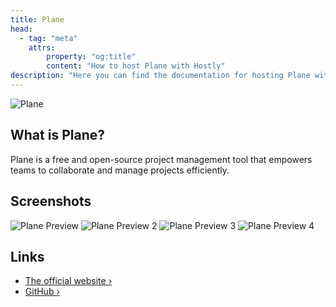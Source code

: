 ```yaml
---
title: Plane
head:
  - tag: "meta"
    attrs:
        property: "og:title"
        content: "How to host Plane with Hostly"
description: "Here you can find the documentation for hosting Plane with Hostly."
---
```



<Badge text="One-click setup." variant="note" size="large" />

![Plane](https://camo.githubusercontent.com/82feb9c8f8212561ecebe55b26622afa2b11e9943c698d3a28789f0bed77b651/68747470733a2f2f706c616e652d6d61726b6574696e672e73332e61702d736f7574682d312e616d617a6f6e6177732e636f6d2f706c616e652d726561646d652f706c616e655f6c6f676f5f2e77656270)

## What is Plane?

Plane is a free and open-source project management tool that empowers teams to collaborate and manage projects efficiently.

## Screenshots

![Plane Preview](https://plane.so/_next/image?url=https%3A%2F%2Fimages.plane.so%2Fhome%2Fcycles%2Fdesktop-dark.png&w=1920&q=75)
![Plane Preview 2](https://plane.so/_next/image?url=https%3A%2F%2Fimages.plane.so%2Fhome%2Fmodules%2Fdesktop-dark.png&w=1920&q=75)
![Plane Preview 3](https://plane.so/_next/image?url=https%3A%2F%2Fimages.plane.so%2Fhome%2Fissues%2Fdesktop-dark.webp&w=1920&q=75)
![Plane Preview 4](https://plane.so/_next/image?url=https%3A%2F%2Fimages.plane.so%2Fhome%2Fhero%2Fissues-dark.webp&w=1920&q=75)

## Links

- [The official website ›](https://plane.so)
- [GitHub ›](https://github.com/makeplane/plane)
